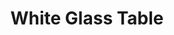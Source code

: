 ---
title: "White Glass Table"
meta_title: "White Glass Table craft"
description: "Craft de White Glass Table"
rank: "a"
draft: false
name: "White Glass Table"
recipe_img: "https://wiki.pokexgames.com/images/4/41/White_Glass_Table.png"
level: 85
craft_time: 86400
result: 1
value_npc: 1
ingredients:
  - name: "Big Crystal"
    quantity: 10
    item_img: "https://wiki.pokexgames.com/images/c/c4/Big_Crystal.png"
    value_npc: 1
  - name: "Pure White Counter"
    quantity: 1
    item_img: "https://wiki.pokexgames.com/images/thumb/c/c1/Pure_White_Balcony.png/30px-Pure_White_Balcony.png"
    value_npc: 1
  - name: "Oak Planks"
    quantity: 2
    item_img: "https://wiki.pokexgames.com/images/c/c1/Oak_Planks.png"
    value_npc: 1
---